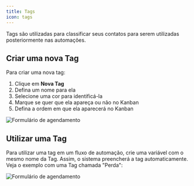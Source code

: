 ```yaml
---
title: Tags
icon: tags
---
```


Tags são utilizadas para classificar seus contatos para serem utilizadas posteriormente nas automações.

## Criar uma nova Tag

Para criar uma nova tag:
1. Clique em **Nova Tag**
1. Defina um nome para ela
1. Selecione uma cor para identificá-la
1. Marque se quer que ela apareça ou não no Kanban
1. Defina a ordem em que ela aparecerá no Kanban

<Frame>
    <img
        src="/images/tags-page.png"
        alt="Formulário de agendamento"
        className="rounded-lg"
    />
</Frame>

## Utilizar uma Tag

Para utilizar uma tag em um fluxo de automação, crie uma variável com o mesmo nome da Tag. Assim, o sistema preencherá a tag automaticamente. Veja o exemplo com uma Tag chamada "Perda":

<Frame>
    <img
        src="/images/tags-use.png"
        alt="Formulário de agendamento"
        className="rounded-lg"
    />
</Frame>
